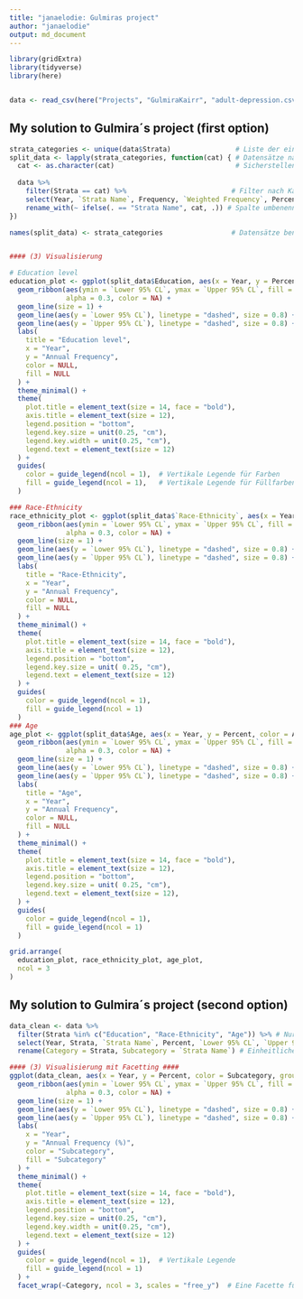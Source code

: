 ```yaml
---
title: "janaelodie: Gulmiras project"
author: "janaelodie"
output: md_document
---
```


```r
library(gridExtra)
library(tidyverse)
library(here)


data <- read_csv(here("Projects", "GulmiraKairr", "adult-depression.csv"), na = "NA")
```

## My solution to Gulmira´s project (first option)

```r

strata_categories <- unique(data$Strata)                # Liste der eindeutigen Werte in Strata
split_data <- lapply(strata_categories, function(cat) { # Datensätze nach Kategorie aufteilen
  cat <- as.character(cat)                              # Sicherstellen, dass cat eine Zeichenkette ist
  
  data %>%
    filter(Strata == cat) %>%                          # Filter nach Kategorie
    select(Year, `Strata Name`, Frequency, `Weighted Frequency`, Percent, `Lower 95% CL`, `Upper 95% CL`) %>%    # Relevante Spalten auswählen
    rename_with(~ ifelse(. == "Strata Name", cat, .)) # Spalte umbenennen
})

names(split_data) <- strata_categories                 # Datensätze benennen 


#### (3) Visualisierung

# Education level
education_plot <- ggplot(split_data$Education, aes(x = Year, y = Percent, color = Education, group = Education)) +
  geom_ribbon(aes(ymin = `Lower 95% CL`, ymax = `Upper 95% CL`, fill = Education), 
              alpha = 0.3, color = NA) +
  geom_line(size = 1) +
  geom_line(aes(y = `Lower 95% CL`), linetype = "dashed", size = 0.8) +
  geom_line(aes(y = `Upper 95% CL`), linetype = "dashed", size = 0.8) +
  labs(
    title = "Education level",
    x = "Year",
    y = "Annual Frequency",
    color = NULL,
    fill = NULL
  ) +
  theme_minimal() +
  theme(
    plot.title = element_text(size = 14, face = "bold"),
    axis.title = element_text(size = 12),
    legend.position = "bottom", 
    legend.key.size = unit(0.25, "cm"), 
    legend.key.width = unit(0.25, "cm"), 
    legend.text = element_text(size = 12) 
  ) +
  guides(
    color = guide_legend(ncol = 1),  # Vertikale Legende für Farben
    fill = guide_legend(ncol = 1),   # Vertikale Legende für Füllfarben
  )

### Race-Ethnicity
race_ethnicity_plot <- ggplot(split_data$`Race-Ethnicity`, aes(x = Year, y = Percent, color = `Race-Ethnicity`, group = `Race-Ethnicity`)) +
  geom_ribbon(aes(ymin = `Lower 95% CL`, ymax = `Upper 95% CL`, fill = `Race-Ethnicity`), 
              alpha = 0.3, color = NA) +
  geom_line(size = 1) +
  geom_line(aes(y = `Lower 95% CL`), linetype = "dashed", size = 0.8) +
  geom_line(aes(y = `Upper 95% CL`), linetype = "dashed", size = 0.8) +
  labs(
    title = "Race-Ethnicity",
    x = "Year",
    y = "Annual Frequency",
    color = NULL,
    fill = NULL
  ) +
  theme_minimal() +
  theme(
    plot.title = element_text(size = 14, face = "bold"),
    axis.title = element_text(size = 12),
    legend.position = "bottom",
    legend.key.size = unit( 0.25, "cm"), 
    legend.text = element_text(size = 12)
  ) +
  guides(
    color = guide_legend(ncol = 1),
    fill = guide_legend(ncol = 1)
  )
### Age
age_plot <- ggplot(split_data$Age, aes(x = Year, y = Percent, color = Age, group = Age)) +
  geom_ribbon(aes(ymin = `Lower 95% CL`, ymax = `Upper 95% CL`, fill = Age), 
              alpha = 0.3, color = NA) +
  geom_line(size = 1) +
  geom_line(aes(y = `Lower 95% CL`), linetype = "dashed", size = 0.8) +
  geom_line(aes(y = `Upper 95% CL`), linetype = "dashed", size = 0.8) +
  labs(
    title = "Age",
    x = "Year",
    y = "Annual Frequency",
    color = NULL,
    fill = NULL
  ) +
  theme_minimal() +
  theme(
    plot.title = element_text(size = 14, face = "bold"),
    axis.title = element_text(size = 12),
    legend.position = "bottom",
    legend.key.size = unit( 0.25, "cm"), 
    legend.text = element_text(size = 12),
  ) +
  guides(
    color = guide_legend(ncol = 1),
    fill = guide_legend(ncol = 1)
  )

grid.arrange(
  education_plot, race_ethnicity_plot, age_plot, 
  ncol = 3
)
```


## My solution to Gulmira´s project (second option)
```r
data_clean <- data %>%
  filter(Strata %in% c("Education", "Race-Ethnicity", "Age")) %>% # Nur die relevanten Kategorien auswählen
  select(Year, Strata, `Strata Name`, Percent, `Lower 95% CL`, `Upper 95% CL`) %>% 
  rename(Category = Strata, Subcategory = `Strata Name`) # Einheitliche Spaltennamen

#### (3) Visualisierung mit Facetting ####
ggplot(data_clean, aes(x = Year, y = Percent, color = Subcategory, group = Subcategory)) +
  geom_ribbon(aes(ymin = `Lower 95% CL`, ymax = `Upper 95% CL`, fill = Subcategory), 
              alpha = 0.3, color = NA) +
  geom_line(size = 1) +
  geom_line(aes(y = `Lower 95% CL`), linetype = "dashed", size = 0.8) +
  geom_line(aes(y = `Upper 95% CL`), linetype = "dashed", size = 0.8) +
  labs(
    x = "Year",
    y = "Annual Frequency (%)",
    color = "Subcategory",
    fill = "Subcategory"
  ) +
  theme_minimal() +
  theme(
    plot.title = element_text(size = 14, face = "bold"),
    axis.title = element_text(size = 12),
    legend.position = "bottom",
    legend.key.size = unit(0.25, "cm"),
    legend.key.width = unit(0.25, "cm"),
    legend.text = element_text(size = 12)
  ) +
  guides(
    color = guide_legend(ncol = 1),  # Vertikale Legende
    fill = guide_legend(ncol = 1)
  ) +
  facet_wrap(~Category, ncol = 3, scales = "free_y")  # Eine Facette für jede Kategorie
```
